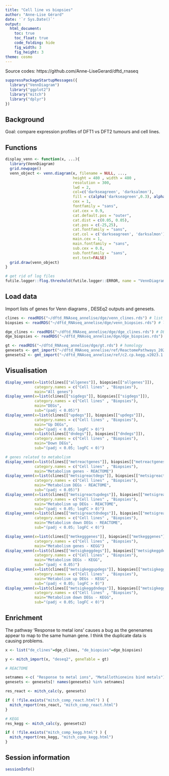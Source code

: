 ```yaml
---
title: "Cell line vs biopsies"
author: "Anne-Lise Gérard"
date: '`r Sys.Date()`'
output:
  html_document:
    toc: true
    toc_float: true
    code_folding: hide
    fig_width: 3
    fig_height: 3
theme: cosmo
---
```


Source codes: https://github.com/Anne-LiseGerard/dftd_rnaseq

```r

suppressPackageStartupMessages({
  library("VennDiagram")
  library("ggplot2")
  library("mitch")
  library("dplyr")
})

```

## Background

Goal: compare expression profiles of DFT1 vs DFT2 tumours and cell lines.

## Functions

```r

display_venn <- function(x, ...){
  library(VennDiagram)
  grid.newpage()
  venn_object <- venn.diagram(x, filename = NULL, ...,
                              height = 480 , width = 480 , 
                              resolution = 300,
                              lwd = 2,
                              col=c('darkseagreen', 'darksalmon'),
                              fill = c(alpha('darkseagreen',0.3), alpha('darksalmon',0.3)),
                              cex = 1,
                              fontfamily = "sans",
                              cat.cex = 0.9,
                              cat.default.pos = "outer",
                              cat.dist = c(0.05, 0.05),
                              cat.pos = c(-25,25),
                              cat.fontfamily = "sans",
                              cat.col = c('darkseagreen', 'darksalmon'),
                              main.cex = 1,
                              main.fontfamily = "sans",
                              sub.cex = 0.8,
                              sub.fontfamily = "sans",
                              ext.text=FALSE)
  grid.draw(venn_object)
}

# get rid of log files
futile.logger::flog.threshold(futile.logger::ERROR, name = "VennDiagramLogger")

```

## Load data

Import lists of genes for Venn diagrams , DESEq2 outputs and genesets. 

```r

clines <- readRDS("~/dftd_RNAseq_annelise/dge/venn_clines.rds") # list genes cell lines
biopsies <- readRDS("~/dftd_RNAseq_annelise/dge/venn_biopsies.rds") # list genes biopsies

dge_clines <- readRDS("~/dftd_RNAseq_annelise/dge/dge_clines.rds") # DESeq2 cell lines
dge_biopsies <- readRDS("~/dftd_RNAseq_annelise/dge/dge_biopsies.rds") # DESeq2 biopsies

gt <- readRDS("~/dftd_RNAseq_annelise/dge/gt.rds") # homology
genesets <- gmt_import("~/dftd_RNAseq_annelise/ref/ReactomePathways_2023-07-14.gmt") # reactome
genesets2 <- gmt_import("~/dftd_RNAseq_annelise/ref/c2.cp.kegg.v2023.1.Hs.symbols.gmt.txt") # kegg

```

## Visualisation

```r

display_venn(x=list(clines[["allgenes"]], biopsies[["allgenes"]]),
             category.names = c("Cell lines" , "Biopsies"),
             main="All genes")
display_venn(x=list(clines[["sigdegs"]], biopsies[["sigdegs"]]),
             category.names = c("Cell lines" , "Biopsies"),
             main="DEGs",
             sub="(padj < 0.05)")
display_venn(x=list(clines[["updegs"]], biopsies[["updegs"]]),
             category.names = c("Cell lines" , "Biopsies"),
             main="Up DEGs",
             sub="(padj < 0.05; logFC > 0)")
display_venn(x=list(clines[["dndegs"]], biopsies[["dndegs"]]),
             category.names = c("Cell lines" , "Biopsies"),
             main="Down DEGs",
             sub="(padj < 0.05; logFC < 0)")

# genes related to metabolism
display_venn(x=list(clines[["metreactgenes"]], biopsies[["metreactgenes"]]),
             category.names = c("Cell lines" , "Biopsies"),
             main="Metabolism genes - REACTOME")
display_venn(x=list(clines[["metsigreactdegs"]], biopsies[["metsigreactdegs"]]),
             category.names = c("Cell lines" , "Biopsies"),
             main="Metabolism DEGs - REACTOME",
             sub="(padj < 0.05)")
display_venn(x=list(clines[["metsigreactupdegs"]], biopsies[["metsigreactupdegs"]]),
             category.names = c("Cell lines" , "Biopsies"),
             main="Metabolism up DEGs - REACTOME",
             sub="(padj < 0.05; logFC > 0)")
display_venn(x=list(clines[["metsigreactdndegs"]], biopsies[["metsigreactdndegs"]]),
             category.names = c("Cell lines" , "Biopsies"),
             main="Metabolism down DEGs - REACTOME",
             sub="(padj < 0.05; logFC < 0)")

display_venn(x=list(clines[["metkegggenes"]], biopsies[["metkegggenes"]]),
             category.names = c("Cell lines" , "Biopsies"),
             main="Metabolism genes - KEGG")
display_venn(x=list(clines[["metsigkeggdegs"]], biopsies[["metsigkeggdegs"]]),
             category.names = c("Cell lines" , "Biopsies"),
             main="Metabolism DEGs - KEGG",
             sub="(padj < 0.05)")
display_venn(x=list(clines[["metsigkeggupdegs"]], biopsies[["metsigkeggupdegs"]]),
             category.names = c("Cell lines" , "Biopsies"),
             main="Metabolism up DEGs - KEGG",
             sub="(padj < 0.05; logFC > 0)")
display_venn(x=list(clines[["metsigkeggdndegs"]], biopsies[["metsigkeggdndegs"]]),
             category.names = c("Cell lines" , "Biopsies"),
             main="Metabolism down DEGs - KEGG",
             sub="(padj < 0.05; logFC < 0)")


```

## Enrichment

The pathway 'Response to metal ions' causes a bug as the genenames appear to map to the same
human gene.
I think the duplicate data is causing problems.

```r

x <- list("de_clines"=dge_clines, "de_biopsies"=dge_biopsies)

y <- mitch_import(x, "deseq2", geneTable = gt)

# REACTOME

setnames <-c( "Response to metal ions", "Metallothioneins bind metals")
genesets <- genesets[! names(genesets) %in% setnames]

res_react <- mitch_calc(y, genesets)

if ( !file.exists("mitch_comp_react.html") ) {
  mitch_report(res_react, "mitch_comp_react.html")
}

# KEGG
res_kegg <- mitch_calc(y, genesets2)

if ( !file.exists("mitch_comp_kegg.html") ) {
  mitch_report(res_kegg, "mitch_comp_kegg.html")
}

```


## Session information

```r

sessionInfo()

```
